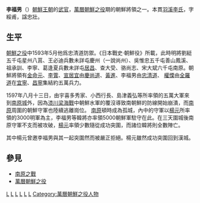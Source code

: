 {{unreferenced|time=2013-07-31T08:12:17+00:00}}
{{Infobox Korean name
|hangul=이복남
|hanja=李福男
|rr=Yi Bok-nam 
|mr=Yi Pok-nam
}}
'''李福男'''（{{bd|1555年|6月28日|1597年|8月16日|catIdx=L李}}）[[朝鮮王朝|朝鮮王朝]]的[[武官|武官]]，[[萬曆朝鮮之役|萬曆朝鮮之役]]期的朝鮮將領之一。本貫[[羽溪李氏|羽溪李氏]]，字綏甫，諡忠壯。

== 生平 ==
[[朝鮮之役|朝鮮之役]]中1593年5月他爲忠清道防禦。《日本戰史‧朝鮮役》所載，此時明將劉綎五千屯星州八莒、王必迪兵數未詳屯慶州（一說尚州）、吳惟忠五千屯善山鳳溪、祖承訓、李寧、葛逢夏兵數未詳屯[[居昌|居昌]]、查大受、骆尚志、宋大斌六千屯南原。朝鮮將領有[[金命元|金命元]]、[[李薲|李薲]]、[[宣居宜|宣居宜]]由[[慶尚道|慶尚道]]、[[黃進_(朝鮮)|黃進]]、李福男由[[忠清道|忠清道]]、 [[權慄|權慄]]由[[全羅道|全羅道]]在[[宜寧|宜寧]]、[[昌寧|昌寧]]集結約五萬兵力。

1597年八月十三日，由宇喜多秀家、小西行長、島津義弘等所率領的五萬大軍來到[[南原城|南原城]]外，因為[[漆川梁海戰|漆川梁海戰]]中朝鮮水軍的覆沒導致南朝鮮的防線開始崩潰，而[[南原|南原]]周圍的朝鮮守軍也陸續逃離崗位。 [[南原|南原]]頓時成為孤城，內中的守軍以[[楊元|楊元]]所率領的3000明軍為主，李福男等韓將亦率領5000朝鮮軍駐守在此。在三天圍城後南原守軍不支而被攻破，[[楊元|楊元]]率領少數隨從成功突圍，而諸位韓將則全數陣亡。

其中楊元曾邀李福男與其一起突圍然而被嚴正拒絕。楊元雖然成功突圍回到漢城。

== 參見 ==
* [[南原之戰|南原之戰]]
* [[萬曆朝鮮之役|萬曆朝鮮之役]]

{{korea-bio-stub}}
[[Category:朝鲜王朝武官|L]]
[[Category:朝鲜王朝战争身亡者|L]]
[[Category:諡忠壯|L]]
[[Category:羽溪李氏|L]]
[[Category:江原道出身人物|L]]
[[Category:李姓|L]]
[[Category:萬曆朝鮮之役人物|Category:萬曆朝鮮之役人物]]